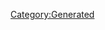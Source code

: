 {{Texts/Bank/BankData
}}

{{Texts/Bank/BankValue:
 | Key=talk_time_01
 | Value=お疲れ様です！…ふふ、<br/>このあいさつ、アイドルっぽいかな？
}}
                    
{{Texts/Bank/BankValue:
 | Key=talk_time_02
 | Value=私がアイドルなんて、<br/>今でも夢みたいだよ
}}
                    
{{Texts/Bank/BankValue:
 | Key=talk_time_03
 | Value=あわわ！髪がはねちゃってる～！<br/>…これで直ったかな？
}}
                    
{{Texts/Bank/BankValue:
 | Key=talk_time_04
 | Value=レッスンは大変だけど、<br/>同じぐらい楽しいの！
}}
                    
{{Texts/Bank/BankValue:
 | Key=talk_time_05
 | Value=私ね、ゼントラーディとの<br/>クォーターなんだよ
}}
                    
{{Texts/Bank/BankValue:
 | Key=talk_time_06
 | Value=あれ？<br/>どこに行っちゃったんだろ…？
}}
                    
{{Texts/Bank/BankValue:
 | Key=talk_time_07
 | Value=♪～
}}
                    
{{Texts/Bank/BankValue:
 | Key=talk_time_08
 | Value=シェリルさんのライブ、<br/>また行きたいなー…
}}
                    
{{Texts/Bank/BankValue:
 | Key=talk_login_01
 | Value=おはよう！<br/>今日もがんばろうね！
}}
                    
{{Texts/Bank/BankValue:
 | Key=talk_login_02
 | Value=はい、娘々名物のマグロ饅！<br/>おいしいよ！
}}
                    
{{Texts/Bank/BankValue:
 | Key=talk_login_03
 | Value=あ、テレビにシェリルさんが<br/>映ってる！キレイだなぁ…
}}
                    
{{Texts/Bank/BankValue:
 | Key=talk_login_04
 | Value=今日もお疲れ様！<br/>ゆっくりしていってね
}}
                    
{{Texts/Bank/BankValue:
 | Key=talk_login_05
 | Value=あなたが起きてるなら、<br/>私も起きておこうかな
}}
                    
{{Texts/Bank/BankValue:
 | Key=talk_comeback_01
 | Value=久しぶり！<br/>また会えて嬉しいな
}}
                    
{{Texts/Bank/BankValue:
 | Key=talk_comeback_02
 | Value=今日も一緒に頑張ろうね！
}}
                    
{{Texts/Bank/BankValue:
 | Key=talk_birthday_01
 | Value=わぁ、私の誕生日、<br/>お祝いしてくれるの？<br/>嬉しいよ、ありがとう！
}}
                    
{{Texts/Bank/BankValue:
 | Key=talk_event_01
 | Value=お兄ちゃんがお年玉をくれたの。<br/>私、もう子供じゃないんだけどなぁ…
}}
                    
{{Texts/Bank/BankValue:
 | Key=talk_event_02
 | Value=うーん…アルト君は、<br/>どんなチョコが好きかなぁ…
}}
                    
{{Texts/Bank/BankValue:
 | Key=talk_event_03
 | Value=今日は節分なんだって！<br/>ワルキューレのみんなは<br/>豆まきをしたらしいよ！
}}
                    
{{Texts/Bank/BankValue:
 | Key=talk_event_04
 | Value=今日はひな祭りだね！<br/>えへへ、ナナちゃんと一緒に<br/>ひな人形を飾るんだ
}}
                    
{{Texts/Bank/BankValue:
 | Key=talk_event_05
 | Value=ホワイトデーってなんだか<br/>ドキドキするよね…
}}
                    
{{Texts/Bank/BankValue:
 | Key=talk_event_06
 | Value=エイプリルフールは嘘をついても<br/>いい日なんだって！<br/>どんな嘘がいいかなぁ？
}}
                    
{{Texts/Bank/BankValue:
 | Key=talk_event_07
 | Value=お休みの間もね、<br/>歌のレッスンは欠かさないんだ！
}}
                    
{{Texts/Bank/BankValue:
 | Key=talk_event_08
 | Value=ウェディングドレス、<br/>1回でいいから着てみたいなぁ…
}}
                    
{{Texts/Bank/BankValue:
 | Key=talk_event_09
 | Value=短冊にお願いごとを書いてきたよ。<br/>アルト君と、シェリルさんと、<br/>ずっと一緒にいられますようにって！
}}
                    
{{Texts/Bank/BankValue:
 | Key=talk_event_10
 | Value=暑いね…お兄ちゃんにアイスでも<br/>買ってきてもらおうかな
}}
                    
{{Texts/Bank/BankValue:
 | Key=talk_event_11
 | Value=シェリルさんの浴衣姿…<br/>とっても素敵だったなぁ
}}
                    
{{Texts/Bank/BankValue:
 | Key=talk_event_12
 | Value=お月様がよく見える場所、<br/>教えてあげよっか？
}}
                    
{{Texts/Bank/BankValue:
 | Key=talk_event_13
 | Value=ブレラさんにハロウィンについて<br/>教えてあげたんだ！そしたらね、<br/>今年はお菓子を用意してくれるって！
}}
                    
{{Texts/Bank/BankValue:
 | Key=talk_event_14
 | Value=イルミネーション、<br/>とっても綺麗だね！
}}
                    
{{Texts/Bank/BankValue:
 | Key=talk_event_15
 | Value=私のところには、毎年サンタさんが<br/>来てくれるんだ。サンタさんの<br/>正体は、もう知ってるんだけどね！
}}
                    
{{Texts/Bank/BankValue:
 | Key=talk_event_16
 | Value=年を越す瞬間って、<br/>なんだかドキドキしちゃうよね？
}}
                    
{{Texts/Bank/BankValue:
 | Key=talk_event_17
 | Value=私の歌がこんなにたくさんの人に<br/>届いてるなんて…<br/>私、もっと頑張るね！
}}
                    
{{Texts/Bank/BankValue:
 | Key=talk_event_18
 | Value=ひゃ、ひゃ、ひゃくまん！？<br/>うわぁ、すごーい！<br/>みんな、ありがとう！
}}
                    
{{Texts/Bank/BankValue:
 | Key=talk_event_19
 | Value=200万ダウンロード達成！<br/>すごーい！
}}
                    
{{Texts/Bank/BankValue:
 | Key=talk_event_20
 | Value=1周年だね。私の歌を<br/>たくさん聴いてくれてありがとう
}}
                    
{{Texts/Bank/BankValue:
 | Key=touch_reaction_01
 | Value=えへへ。なぁに？
}}
                    
{{Texts/Bank/BankValue:
 | Key=touch_reaction_02
 | Value=もー、<br/>あんまりじろじろ見ないでよね
}}
                    
{{Texts/Bank/BankValue:
 | Key=touch_reaction_03
 | Value=きゃあ！<br/>ど、どこ触ってるの！？
}}
                    
{{Texts/Bank/BankValue:
 | Key=touch_reaction_04
 | Value=お疲れ様です！…ふふ、<br/>このあいさつ、アイドルっぽいかな？
}}
                    
{{Texts/Bank/BankValue:
 | Key=touch_reaction_05
 | Value=私がアイドルなんて、<br/>今でも夢みたいだよ
}}
                    
{{Texts/Bank/BankValue:
 | Key=touch_reaction_06
 | Value=あわわ！髪がはねちゃってる～！<br/>…これで直ったかな？
}}
                    
{{Texts/Bank/BankValue:
 | Key=touch_reaction_07
 | Value=あ、あんまりからかわないで！
}}
                    
{{Texts/Bank/BankValue:
 | Key=touch_reaction_08
 | Value=えへへ…撫でられるのって<br/>なんだか恥ずかしいなぁ
}}
                    
{{Texts/Bank/BankValue:
 | Key=login_reaction_01
 | Value=はいこれ、受け取って！
}}
                    
{{Texts/Bank/BankValue:
 | Key=login_reaction_02
 | Value=喜んでもらえたら嬉しいな！
}}
                    
{{Texts/Bank/BankValue:
 | Key=simulation_result_01
 | Value=シミュレーションなのに<br/>すごく緊張しちゃった。<br/>ちゃんと歌えてた…よね？
}}
                    
{{Texts/Bank/BankValue:
 | Key=go_diva_result_01
 | Value=もっと上手に歌えるように、<br/>レッスン頑張らないと！
}}
                    
{{Texts/Bank/BankValue:
 | Key=go_diva_result_02
 | Value=…私、少しは変われたかな？
}}
                    
{{Texts/Bank/BankValue:
 | Key=go_diva_result_03
 | Value=次のライブ、絶対見に来てね！　<br/>約束だよ？
}}
                    
{{Texts/Bank/BankValue:
 | Key=intimacy_pointup_01
 | Value=やったね！
}}
                    
{{Texts/Bank/BankValue:
 | Key=intimacy_pointup_02
 | Value=わぁい！
}}
                    
{{Texts/Bank/BankValue:
 | Key=intimacy_pointup_03
 | Value=えへへ
}}
                    
{{Texts/Bank/BankValue:
 | Key=present_01
 | Value=ありがとう！
}}
                    
{{Texts/Bank/BankValue:
 | Key=present_02
 | Value=お腹すいたなぁ…<br/>みんなで何か食べに行きたいなぁ！
}}
                    
{{Texts/Bank/BankValue:
 | Key=present_03
 | Value=おいしそうなものを見ると、<br/>ついつい食べたくなっちゃうよね！
}}
                    
{{Texts/Bank/BankValue:
 | Key=present_04
 | Value=あんまり食べると太っちゃうかな…<br/>でも、時間も時間だし…
}}
                    
{{Texts/Bank/BankValue:
 | Key=present_05
 | Value=なんだか気分が乗らないなぁ…<br/>楽しいこと、ないかな？
}}
                    
{{Texts/Bank/BankValue:
 | Key=present_06
 | Value=レッスンも終わったし、<br/>何か楽しいことがしたいな！
}}
                    
{{Texts/Bank/BankValue:
 | Key=present_07
 | Value=うーん…<br/>ちょっとだけ気分を変えたいなぁ
}}
                    
{{Texts/Bank/BankValue:
 | Key=present_08
 | Value=ただかわいいだけじゃなくて、<br/>ちょっと癖のあるものが好きかな
}}
                    
{{Texts/Bank/BankValue:
 | Key=present_09
 | Value=私の趣味って、たまに<br/>理解されなかったりするんだ…
}}
                    
{{Texts/Bank/BankValue:
 | Key=present_10
 | Value=身の回りのものを変えると、<br/>結構気分が変わるよね
}}
                    
{{Texts/Bank/BankValue:
 | Key=present_11
 | Value=やったね！
}}
                    
{{Texts/Bank/BankValue:
 | Key=cs_touch_reaction_01
 | Value=はーい！なぁに？
}}
                    
{{Texts/Bank/BankValue:
 | Key=cs_touch_reaction_02
 | Value=…もう、お兄ちゃんったら…
}}
                    
{{Texts/Bank/BankValue:
 | Key=cs_touch_reaction_03
 | Value=わっ、どうかした？
}}
                    
{{Texts/Bank/BankValue:
 | Key=cs_touch_reaction_04
 | Value=ねぇねぇ、元気？
}}
                    
{{Texts/Bank/BankValue:
 | Key=cs_touch_reaction_05
 | Value=思いっきり歌いたいなぁ。<br/>ライブが楽しみ！
}}
                    
{{Texts/Bank/BankValue:
 | Key=cs_touch_reaction_06
 | Value=衣装、似合ってるかな？<br/>おかしいところとか、ない？
}}
                    
{{Texts/Bank/BankValue:
 | Key=cs_touch_reaction_07
 | Value=髪型決めるのって難しいなぁ…<br/>どういうのが似合うと思う？
}}
                    
{{Texts/Bank/BankValue:
 | Key=cs_touch_reaction_08
 | Value=じゃーん！<br/>娘娘特製、マグロ饅だよ！
}}
                    
{{Texts/Bank/BankValue:
 | Key=cs_touch_reaction_09
 | Value=ねぇねぇ、お話ししよう！
}}
                    
{{Texts/Bank/BankValue:
 | Key=cs_touch_reaction_10
 | Value=ねぇ、あなたはどんな歌が好き？
}}
                    
{{Texts/Bank/BankValue:
 | Key=talk_event_21
 | Value=フレイアちゃん、ハヤテくんから貰っ<br/>た誕生日プレゼントがすっごく嬉しか<br/>ったんだって。何を貰ったんだろう？
}}
                    
{{Texts/Bank/BankValue:
 | Key=talk_event_22
 | Value=美雲さんが、バースデーケーキを<br/>食べてるところとか…<br/>ふふっ、ちょっと見てみたいな
}}
                    
{{Texts/Bank/BankValue:
 | Key=talk_event_23
 | Value=カナメさん、お誕生日おめでとう<br/>ございます！私もカナメさんみたいな<br/>大人な女性になれるように頑張ります！
}}
                    
{{Texts/Bank/BankValue:
 | Key=talk_event_24
 | Value=マキナさん、お誕生日おめでとう<br/>ございます！いつも相談に乗って<br/>くれて感謝してます！
}}
                    
{{Texts/Bank/BankValue:
 | Key=talk_event_25
 | Value=レイナさんのお誕生日パーティーの<br/>画像、何故かルカくんにたくさん<br/>届いてるみたい。なんでだろう？
}}
                    
{{Texts/Bank/BankValue:
 | Key=talk_event_26
 | Value=ランカ
}}
                    
{{Texts/Bank/BankValue:
 | Key=talk_event_27
 | Value=シェリルさんと歌ってるときが、<br/>一番幸せ…これからも、<br/>ずっと一緒に歌っていたいな
}}
                    
{{Texts/Bank/BankValue:
 | Key=talk_event_28
 | Value=バサラさんから、プレゼントってどう<br/>やって選ぶんだ？って相談されたんだ<br/>けど、もしかしてミレーヌちゃんに？
}}
                    
{{Texts/Bank/BankValue:
 | Key=talk_event_29
 | Value=『誕生日をお祝いしようにもバサラが<br/>全然捕まらないっ！』って、<br/>ミレーヌちゃんが怒ってましたよ
}}
                    
{{Texts/Bank/BankValue:
 | Key=talk_event_30
 | Value=ミンメイさん、今日はお誕生日<br/>だから、輝さんとお出掛けする<br/>予定なんだって！
}}
                    
{{Texts/Bank/BankValue:
 | Key=talk_event_31
 | Value=ハヤテくん、お誕生日おめでとう！　<br/>フレイアちゃんからいつもお話<br/>聞いてるよ。これからも仲良くね！
}}
                    
{{Texts/Bank/BankValue:
 | Key=talk_event_32
 | Value=ミラージュ
}}
                    
{{Texts/Bank/BankValue:
 | Key=talk_event_33
 | Value=メッサー
}}
                    
{{Texts/Bank/BankValue:
 | Key=talk_event_34
 | Value=アラド
}}
                    
{{Texts/Bank/BankValue:
 | Key=talk_event_35
 | Value=チャック
}}
                    
{{Texts/Bank/BankValue:
 | Key=talk_event_36
 | Value=ハッピーバースデー、アルト君！
}}
                    
{{Texts/Bank/BankValue:
 | Key=talk_event_37
 | Value=お兄ちゃんの誕生日パーティー、<br/>S.M.Sの人たちがいっぱい来てくれたの。<br/>お兄ちゃん愛されてるなぁ…ふふっ
}}
                    
{{Texts/Bank/BankValue:
 | Key=talk_event_38
 | Value=レイ
}}
                    
{{Texts/Bank/BankValue:
 | Key=talk_event_39
 | Value=輝
}}
                    
{{Texts/Bank/BankValue:
 | Key=talk_event_40
 | Value=ガムリン
}}
                    
{{Texts/Bank/BankValue:
 | Key=talk_event_41
 | Value=未沙
}}
                    
{{Texts/Bank/BankValue:
 | Key=talk_event_42
 | Value=私たちの映画が始まるんだって！<br/>わぁ～、ドキドキしちゃう！
}}
                    
{{Texts/Bank/BankValue:
 | Key=talk_event_43
 | Value=長い間そばで支えてくれて、本当に<br/>ありがとう…ねぇ、あなたから見て<br/>私、少しは成長できたかな？
}}
                    
{{Texts/Bank/BankValue:
 | Key=talk_event_44
 | Value=アルト君やミシェル君もすごいけど、<br/>あなたもすごかったよ！あなたがいて<br/>くれたから、私も安心して歌えたんだ
}}
                    
{{Texts/Bank/BankValue:
 | Key=talk_event_45
 | Value=またみんなと歌える日のために<br/>私、もっともーっと<br/>歌とお仕事を頑張らなくちゃ！
}}
                    
{{Texts/Bank/BankValue:
 | Key=talk_event_46
 | Value=お兄ちゃんと一緒に聴いて<br/>みたことはあったけど、やっぱり<br/>Fire Bomberはすごかったよ！
}}
                    
{{Texts/Bank/BankValue:
 | Key=talk_event_47
 | Value=私も、シェリルさんやミンメイさんを<br/>お手本に、銀河に名前を轟かせられる<br/>歌姫を目指して、頑張らなくっちゃ！
}}
                    [[Category:Generated]]
